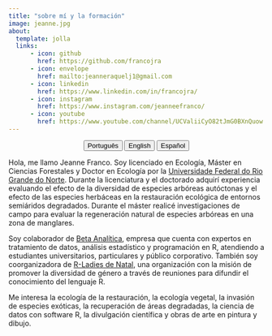 ---
title: "sobre mí y la formación"
image: jeanne.jpg
about:
  template: jolla
  links:
      - icon: github
        href: https://github.com/francojra
      - icon: envelope
        href: mailto:jeanneraquelj1@gmail.com
      - icon: linkedin
        href: https://www.linkedin.com/in/francojra/
      - icon: instagram
        href: https://www.instagram.com/jeanneefranco/
      - icon: youtube
        href: https://www.youtube.com/channel/UCValiiCyO82tJmG0BXnQuow
---

<center>

::: {.btn-group role="group" aria-label="About"}
<a href="about-pt.html"> <button type="button" class="btn btn-primary me-md-2 btn-sm">Português</button></a> <a href="about-en.html"> <button type="button" class="btn btn-primary me-md-2 btn-sm">English</button></a> <a href="about-es.html"><button type="button" class="btn btn-primary me-md-2 btn-sm">Español</button></a>
:::

</center>

Hola, me llamo Jeanne Franco. Soy licenciado en Ecología, Máster en Ciencias Forestales y Doctor en Ecología por la [Universidade Federal do Rio Grande do Norte](https://www.ufrn.br/). Durante la licenciatura y el doctorado adquirí experiencia evaluando el efecto de la diversidad de especies arbóreas autóctonas y el efecto de las especies herbáceas en la restauración ecológica de entornos semiáridos degradados. Durante el máster realicé investigaciones de campo para evaluar la regeneración natural de especies arbóreas en una zona de manglares.

Soy colaborador de [Beta Analítica](https://betaanalitica.com.br/), empresa que cuenta con expertos en tratamiento de datos, análisis estadístico y programación en R, atendiendo a estudiantes universitarios, particulares y público corporativo. También soy coorganizadora de [R-Ladies de Natal](https://rladies.org/), una organización con la misión de promover la diversidad de género a través de reuniones para difundir el conocimiento del lenguaje R.

Me interesa la ecología de la restauración, la ecología vegetal, la invasión de especies exóticas, la recuperación de áreas degradadas, la ciencia de datos con software R, la divulgación científica y obras de arte en pintura y dibujo.
